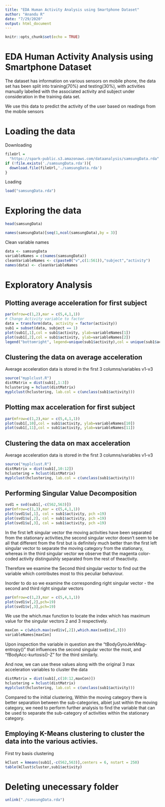 ```yaml
---
title: "EDA Human Activity Analysis using Smartphone Dataset"
author: "Anandu R"
date: "7/29/2020"
output: html_document
---
```


```r
knitr::opts_chunk$set(echo = TRUE)
```

# EDA Human Activity Analysis using Smartphone Dataset

The dataset has information on various sensors on mobile phone, the data set has
been split into training(70%) and testing(30%), with activities manually 
labelled with the associated activity and subject under consideration in the 
training data set.

We use this data to predict the activity of the user based on readings from the 
mobile sensors

# Loading the data 

Downloading
```r
fileUrl = 
  "https://spark-public.s3.amazonaws.com/dataanalysis/samsungData.rda"
if (!file.exists('./samsungData.rda')){
  download.file(fileUrl,'./samsungData.rda')
}
```

Loading
```r
load("samsungData.rda")
```

# Exploring the data 

```r
head(samsungData)
```
```r
names(samsungData)[seq(1,ncol(samsungData),by = 3)]
```
Clean variable names
```r
data <- samsungData
variableNames = c(names(samsungData))
cleanVariableNames <- c(paste0("v",c(1:561)),"subject","activity")
names(data) <- cleanVariableNames
```

# Exploratory Analysis 

## Plotting average acceleration for first subject 
```r
par(mfrow=c(1,2),mar = c(5,4,1,1))
# Change Activity variable to factor
data = transform(data, activity = factor(activity))
sub1 = subset(data, subject == 1)
plot(sub1[,1],col = sub1$activity, ylab=variableNames[1])
plot(sub1[,2],col = sub1$activity, ylab=variableNames[2])
legend("bottomright", legend=unique(sub1$activity),col = unique(sub1$activity),pch =1)
```
## Clustering the data on average acceleration

Average acceleration data is stored in the first 3 columns/variables v1-v3
```r
source("myplclust.R")
distMatrix = dist(sub1[,1:3])
hclustering = hclust(distMatrix)
myplclust(hclustering, lab.col = c(unclass(sub1$activity)))
```
## Plotting max acceleration for first subject 
```r
par(mfrow=c(1,2),mar = c(5,4,1,1))
plot(sub1[,10],col = sub1$activity, ylab=variableNames[10])
plot(sub1[,11],col = sub1$activity, ylab=variableNames[11])
```

## Clustering the data on max acceleration

Average acceleration data is stored in the first 3 columns/variables v1-v3
```r
source("myplclust.R")
distMatrix = dist(sub1[,10:12])
hclustering = hclust(distMatrix)
myplclust(hclustering, lab.col = c(unclass(sub1$activity)))
```

## Performing Singular Value Decomposition 

```r
svd1 = svd(sub1[,-c(562,563)])
par(mfrow=c(1,3),mar = c(5,4,1,1))
plot(svd1$u[,1], col = sub1$activity, pch =19)
plot(svd1$u[,2], col = sub1$activity, pch =19)
plot(svd1$u[,3], col = sub1$activity, pch =19)
```
In the first left singular vector the moving activities have been separated from 
the stationary activities,the second singular vector doesn't seem to be all that 
different from the first but is definitely much better than the first left 
singular vector to separate the moving category from the stationary, whereas in 
the third singular vector we observe that the magenta color-coded activity 
distinguishly separated from the rest of theactivity.

Therefore we examine the Second third singular vector to find out the variable
which contributes most to this peculiar behaviour.

Inorder to do so we examine the corresponding right singular vector - the second 
and third right singular vectors
```r
par(mfrow=c(1,2),mar = c(5,4,1,1))
plot(svd1$v[,2],pch=19)
plot(svd1$v[,3],pch=19)
```

We use the which.max function to locate the index which has maximum value for 
the singular vectors 2 and 3 respectively.
```r
maxCon = c(which.max(svd1$v[,2]),which.max(svd1$v[,3]))
variableNames[maxCon]
```
Upon inspection the variable in question are the "tBodyGyroJerkMag-entropy()" 
that influences the second singular vector the most, and "fBodyAcc-kurtosis()-Z" 
for the third similarly.

And now, we can use these values along with the original 3 max acceleration 
variables to cluster the data

```r
distMatrix = dist(sub1[,c(10:12,maxCon)])
hclustering = hclust(distMatrix)
myplclust(hclustering, lab.col = c(unclass(sub1$activity)))
```
Compared to the initial clustering, Within the moving category there 
is better separation between the sub-categories, albiet just within the moving 
category, we need to perform further analysis to find the variable that can 
be used to separate the sub-category of activities within the stationary 
category.

## Employing K-Means clustering to cluster the data into the various activies.
First try basis clustering
```r
kClust = kmeans(sub1[,-c(562,563)],centers = 6, nstart = 250)
table(kClust$cluster,sub1$activity)
```


# Deleting unecessary folder
```r
unlink("./samsungData.rda")
```


